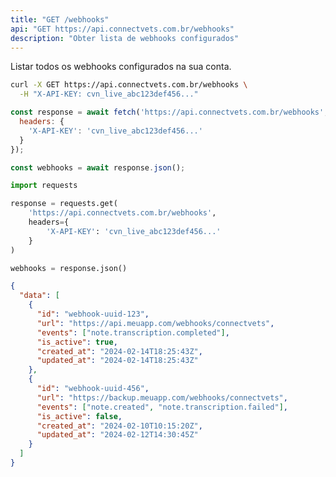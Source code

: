 ```yaml
---
title: "GET /webhooks"
api: "GET https://api.connectvets.com.br/webhooks"
description: "Obter lista de webhooks configurados"
---
```


Listar todos os webhooks configurados na sua conta.

<RequestExample>

```bash cURL
curl -X GET https://api.connectvets.com.br/webhooks \
  -H "X-API-KEY: cvn_live_abc123def456..."
```

```javascript
const response = await fetch('https://api.connectvets.com.br/webhooks', {
  headers: {
    'X-API-KEY': 'cvn_live_abc123def456...'
  }
});

const webhooks = await response.json();
```

```python
import requests

response = requests.get(
    'https://api.connectvets.com.br/webhooks',
    headers={
        'X-API-KEY': 'cvn_live_abc123def456...'
    }
)

webhooks = response.json()
```

</RequestExample>

<ResponseExample>

```json Response
{
  "data": [
    {
      "id": "webhook-uuid-123",
      "url": "https://api.meuapp.com/webhooks/connectvets",
      "events": ["note.transcription.completed"],
      "is_active": true,
      "created_at": "2024-02-14T18:25:43Z",
      "updated_at": "2024-02-14T18:25:43Z"
    },
    {
      "id": "webhook-uuid-456",
      "url": "https://backup.meuapp.com/webhooks/connectvets",
      "events": ["note.created", "note.transcription.failed"],
      "is_active": false,
      "created_at": "2024-02-10T10:15:20Z",
      "updated_at": "2024-02-12T14:30:45Z"
    }
  ]
}
```

</ResponseExample> 